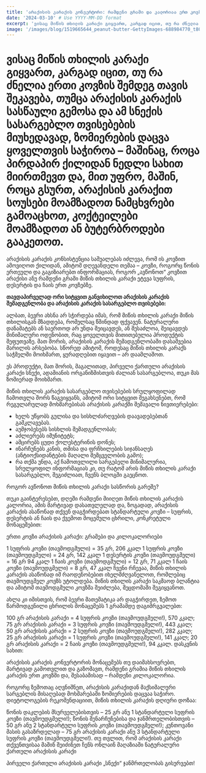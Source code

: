 ```yaml
---
title: 'არაქისის კარაქის კონვერტორი: რამდენი გრამი და კალორიაა ერთ კოვზში'
date: '2024-03-10' # Use YYYY-MM-DD format
excerpt: 'ვისაც მიწის თხილის კარაქი გიყვართ, კარგად იცით, თუ რა ძნელია ერთი კოვზის შემდეგ თავის შეკავება.'
image: '/images/blog/1519665644_peanut-butter-GettyImages-688984770_t800.jpg' # <-- Add the image path here!
---
```


# ვისაც მიწის თხილის კარაქი გიყვართ, კარგად იცით, თუ რა ძნელია ერთი კოვზის შემდეგ თავის შეკავება, თუმცა არაქისის კარაქის სასწაული გემოსა და ამ სნექის სასარგებლო თვისებების მიუხედავად, ზომიერების დაცვა ყოველთვის საჭიროა – მაშინაც, როცა პირდაპირ ქილიდან ნედლი სახით მიირთმევთ და, მით უფრო, მაშინ, როცა გსურთ, არაქისის კარაქით სოუსები მოამზადოთ ნამცხვრები გამოაცხოთ, კოქტეილები მოამზადოთ ან ბუტერბროდები გააკეთოთ.

არაქისის კარაქის კონსისტენცია საშუალებას იძლევა, რომ ის კოვზით ამოვიღოთ  ქილიდან, ამიტომ დღევანდელი თემაა – კოვზი, როგორც წონის ერთეული და გაგიზიარებთ ინფორმაციას, როგორ „ავწონოთ“ კოვზით არაქისი ანუ რამდენი გრამი მიწის თხილის კარაქი ეტევა სუფრის, დესერტის და ჩაის ერთ კოვზებზე.

**თავდაპირველად ორი სიტყვით განვიხილოთ არაქისის კარაქის შემადგენლობა და არაქისის კარაქის სასარგებლო თვისებები:**

ალბათ, ბევრი ახსნა არ სჭირდება იმას, რომ მიწის თხილის კარაქი მიწის თხილისგან მზადდება, რომელსაც წმინდად ფქვავენ. ნატურალური დანამატებს ან საერთოდ არ უნდა შეიცავდეს, ან შესაძლოა, შეიცავდეს მინიმალური ოდენობით, რაც ყოველთვის მითითებულია პროდუქტის შეფუთვაზე. მათ შორის, არაქისის კარაქის შემადგენლობაში დასაშვებია მარილის არსებობა. სწორედ ამიტომ, როდესაც მიწის თხილის კარაქს საჭმელში მოიხმართ, ყურადღებით იყავით – არ დაამლაშოთ.


ეს პროდუქტი, მათ შორის, მაგალითად, პირველი ქართული არაქისის კარაქი სნექი, ადამიანის ორგანიზმისთვის ძალიან სასარგებლოა, თუკი მას ზომიერად მოიხმართ.


მიწის თხილის კარაქის სასარგებლო თვისებების სრულყოფილად ჩამოთვლა შორს წაგვიყვანს, ამიტომ ორი სიტყვით შეგახსენებთ, რომ რეგულარულად მოხმარებისას არაქისის კარაქში შემავალი ნივთიერებები:

* ხელს უწყობს გულისა და სისხლძარღვების დაავადებებთან გამკლავებას.
* აუმჯობესებს სისხლის შემადგენლობას;
* აძლიერებს იმუნიტეტს;
* ამცირებს ცუდი ქოლესტერინის დონეს;
* ინარჩუნებს კანის, თმისა და ფრჩხილების სიჯანსაღეს (ანტიოქსიდანტების მაღალი შემცველობის გამო);
* რა თქმა უნდა, აქ ჩამოთვლილი სარგებელი მინიმალურია, სრულყოფილ ინფორმაციას კი, თუ რატომ არის მიწის თხილის კარაქი სასარგებლო, შეგიძლიათ, ჩვენს ბლოგში გაეცნოთ.

როგორ ავწონოთ მიწის თხილის კარაქი  სასწორის გარეშე?

თუკი გაინტერესებთ, დღეში რამდენი მიიღეთ მიწის თხილის კარაქის კალორია, ამის მარტივად დასათვლელად და, ზოგადად, არაქისის კარაქის ასაწონად თქვენ დაგჭირდებათ სტანდარტული კოვზი – სუფრის, დესერტის ან ჩაის და ქვემოთ მოცემული ცხრილი, კონკრეტული მონაცემებით:

ერთი კოვზი არაქისის კარაქი: გრამები და კილოკალორიები

1 სუფრის კოვზი (თავმოდგმული) = 35 გრ, 206 კკალ
1 სუფრის კოვზი (თავმოუდგმელი) = 24 გრ, 142 კკალ
1 დესერტის კოვზი (თავმოუდგმელი) = 16 გრ 94 კკალ
1 ჩაის კოვზი (თავმოდგმული) = 12 გრ, 71 კკალ
1 ჩაის კოვზი (თავმოუდგმელი) = 8 გრ, 47 კკალ
ჩვენი რჩევაა, მიწის თხილის კარაქის ასაწონად იმ რაოდენობებით  იხელმძღვანელოთ, რომლებიც თავმოუდგმელ კოვზს უტოლდება. მიწის თხილის კარაქი საკმაოდ ბლანტია და ამიტომ თავმოდგმული კოვზმა შეიძლება, შეცდომაში შეგიყვანოთ. 

ახლა კი იმისთვის, რომ ბევრი მათემატიკა არ დაგჭირდეთ, ზემოთ წარმოდგენილი ცხრილის მონაცემებს 1 გრამამდე დაგიმრგვალებთ:

100 გრ არაქისის კარაქი = 4 სუფრის კოვზი (თავმოუდგმელი!), 570 კკალ;
75 გრ არაქისის კარაქი = 3 სუფრის კოვზი (თავმოუდგმელი!), 443 კკალ;
50 გრ არაქისის კარაქი = 2 სუფრის კოვზი (თავმოუდგმელი!), 282 კკალ;
25 გრ არაქისის კარაქი = 1 სუფრის კოვზი (თავმოუდგმელი!), 141 კკალ;
20 გრ არაქისის კარაქი = 2 ჩაის კოვზი (თავმოუდგმელი!), 94 კკალ.
დასკვნის სახით:

არაქისის კარაქის კონვერტორის მონაცემებს თუ დაიმახსოვრებთ, მარტივად გამოთვლით და გაზომავთ, რამდენი გრამია მიწის თხილის კარაქის ერთ კოვზში და, შესაბამისად – რამდენი კილოკალორია.

როგორც ზემოთაც აღვნიშნეთ, არაქისის კარაქიდან მაქსიმალური სარგებლის მისაღებად მოხმარებაში ზომიერების დაცვაა საჭირო. დიეტოლოგების რეკომენდაციით, მიწის თხილის კარაქის დღიური დოზაა:

წონის დაკლების მსურველებისთვის – 25 გრ ანუ 1 სტანდარტული სუფრის კოვზი (თავმოუდგმელი!);
წონის შენარჩუნებისა და ჯანმრთელობისთვის – 50 გრ ანუ  2 სტანდარტული სუფრის კოვზი (თავმოუდგმელი!);
კუნთოვანი მასის გასაზრდელად – 75 გრ არაქისის კარაქი ანუ 3 სტანდარტული სუფრის კოვზი (თავმოუდგმელი!).
თუ თვლით, რომ არაქისის კარაქი თქვენთვისაა მაშინ შეიძინეთ ჩენს ონლაინ მაღაზიაში ნატურალური ქართული არაქისის კარაქი

პირველი ქართული არაქისის კარაქი „სნექი“ ჯანმრთელობას გისურვებთ!